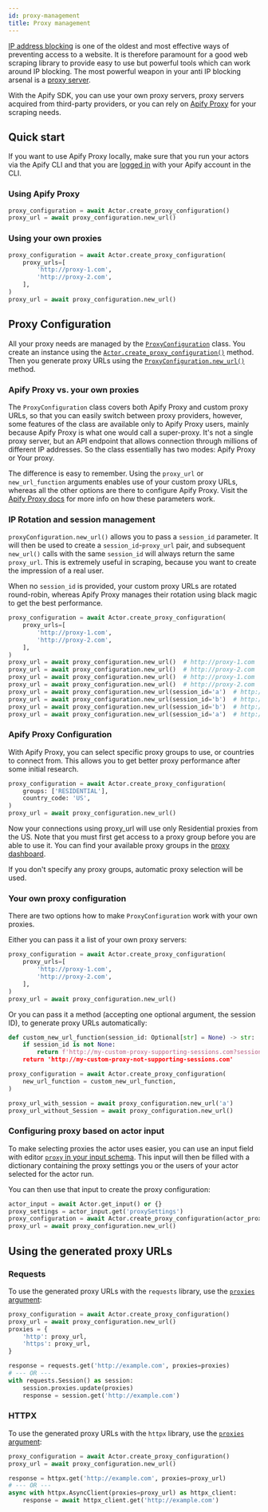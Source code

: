```yaml
---
id: proxy-management
title: Proxy management
---
```


[IP address blocking](https://en.wikipedia.org/wiki/IP_address_blocking)
is one of the oldest and most effective ways of preventing access to a website.
It is therefore paramount for a good web scraping library
to provide easy to use but powerful tools which can work around IP blocking.
The most powerful weapon in your anti IP blocking arsenal
is a [proxy server](https://en.wikipedia.org/wiki/Proxy_server).

With the Apify SDK, you can use your own proxy servers,
proxy servers acquired from third-party providers,
or you can rely on [Apify Proxy](https://apify.com/proxy) for your scraping needs.

## Quick start

If you want to use Apify Proxy locally,
make sure that you run your actors via the Apify CLI
and that you are [logged in](https://docs.apify.com/cli/docs/installation#login-with-your-apify-account) with your Apify account in the CLI.

### Using Apify Proxy

```python
proxy_configuration = await Actor.create_proxy_configuration()
proxy_url = await proxy_configuration.new_url()
```

### Using your own proxies

```python
proxy_configuration = await Actor.create_proxy_configuration(
    proxy_urls=[
        'http://proxy-1.com',
        'http://proxy-2.com',
    ],
)
proxy_url = await proxy_configuration.new_url()
```

## Proxy Configuration

All your proxy needs are managed by the [`ProxyConfiguration`](../../reference/class/ProxyConfiguration) class.
You create an instance using the [`Actor.create_proxy_configuration()`](../../reference/class/Actor#create_proxy_configuration) method.
Then you generate proxy URLs using the [`ProxyConfiguration.new_url()`](../../reference/class/ProxyConfiguration#new_url) method.

### Apify Proxy vs. your own proxies

The `ProxyConfiguration` class covers both Apify Proxy and custom proxy URLs,
so that you can easily switch between proxy providers,
however, some features of the class are available only to Apify Proxy users,
mainly because Apify Proxy is what one would call a super-proxy.
It's not a single proxy server, but an API endpoint that allows connection
through millions of different IP addresses.
So the class essentially has two modes: Apify Proxy or Your proxy.

The difference is easy to remember.
Using the `proxy_url` or `new_url_function` arguments enables use of your custom proxy URLs,
whereas all the other options are there to configure Apify Proxy.
Visit the [Apify Proxy docs](https://docs.apify.com/proxy) for more info on how these parameters work.

### IP Rotation and session management

`proxyConfiguration.new_url()` allows you to pass a `session_id` parameter.
It will then be used to create a `session_id`-`proxy_url` pair,
and subsequent `new_url()` calls with the same `session_id` will always return the same `proxy_url`.
This is extremely useful in scraping, because you want to create the impression of a real user.

When no `session_id` is provided, your custom proxy URLs are rotated round-robin,
whereas Apify Proxy manages their rotation using black magic to get the best performance.

```python
proxy_configuration = await Actor.create_proxy_configuration(
    proxy_urls=[
        'http://proxy-1.com',
        'http://proxy-2.com',
    ],
)
proxy_url = await proxy_configuration.new_url()  # http://proxy-1.com
proxy_url = await proxy_configuration.new_url()  # http://proxy-2.com
proxy_url = await proxy_configuration.new_url()  # http://proxy-1.com
proxy_url = await proxy_configuration.new_url()  # http://proxy-2.com
proxy_url = await proxy_configuration.new_url(session_id='a')  # http://proxy-1.com
proxy_url = await proxy_configuration.new_url(session_id='b')  # http://proxy-2.com
proxy_url = await proxy_configuration.new_url(session_id='b')  # http://proxy-2.com
proxy_url = await proxy_configuration.new_url(session_id='a')  # http://proxy-1.com
```

### Apify Proxy Configuration

With Apify Proxy, you can select specific proxy groups to use, or countries to connect from.
This allows you to get better proxy performance after some initial research.

```python
proxy_configuration = await Actor.create_proxy_configuration(
    groups: ['RESIDENTIAL'],
    country_code: 'US',
)
proxy_url = await proxy_configuration.new_url()
```

Now your connections using proxy_url will use only Residential proxies from the US.
Note that you must first get access to a proxy group before you are able to use it.
You can find your available proxy groups in the [proxy dashboard](https://console.apify.com/proxy).

If you don't specify any proxy groups, automatic proxy selection will be used.

### Your own proxy configuration

There are two options how to make `ProxyConfiguration` work with your own proxies.

Either you can pass it a list of your own proxy servers:

```python
proxy_configuration = await Actor.create_proxy_configuration(
    proxy_urls=[
        'http://proxy-1.com',
        'http://proxy-2.com',
    ],
)
proxy_url = await proxy_configuration.new_url()
```

Or you can pass it a method (accepting one optional argument, the session ID),
to generate proxy URLs automatically:

```python
def custom_new_url_function(session_id: Optional[str] = None) -> str:
    if session_id is not None:
        return f'http://my-custom-proxy-supporting-sessions.com?session-id={session_id}
    return 'http://my-custom-proxy-not-supporting-sessions.com'

proxy_configuration = await Actor.create_proxy_configuration(
    new_url_function = custom_new_url_function,
)

proxy_url_with_session = await proxy_configuration.new_url('a')
proxy_url_without_Session = await proxy_configuration.new_url()
```

### Configuring proxy based on actor input

To make selecting proxies the actor uses easier,
you can use an input field with editor [`proxy` in your input schema](https://docs.apify.com/platform/actors/development/input-schema#object).
This input will then be filled with a dictionary containing the proxy settings you or the users of your actor selected for the actor run.

You can then use that input to create the proxy configuration:

```python
actor_input = await Actor.get_input() or {}
proxy_settings = actor_input.get('proxySettings')
proxy_configuration = await Actor.create_proxy_configuration(actor_proxy_input=proxy_settings)
proxy_url = await proxy_configuration.new_url()
```

## Using the generated proxy URLs

### Requests

To use the generated proxy URLs with the `requests` library,
use the [`proxies` argument](https://requests.readthedocs.io/en/latest/user/advanced/#proxies):

```python
proxy_configuration = await Actor.create_proxy_configuration()
proxy_url = await proxy_configuration.new_url()
proxies = {
    'http': proxy_url,
    'https': proxy_url,
}

response = requests.get('http://example.com', proxies=proxies)
# --- OR ---
with requests.Session() as session:
    session.proxies.update(proxies)
    response = session.get('http://example.com')
```

### HTTPX

To use the generated proxy URLs with the `httpx` library,
use the [`proxies` argument](https://www.python-httpx.org/advanced/#http-proxying):

```python
proxy_configuration = await Actor.create_proxy_configuration()
proxy_url = await proxy_configuration.new_url()

response = httpx.get('http://example.com', proxies=proxy_url)
# --- OR ---
async with httpx.AsyncClient(proxies=proxy_url) as httpx_client:
    response = await httpx_client.get('http://example.com')
```

<!-- TODO: more libraries (like aiohttp)? -->

